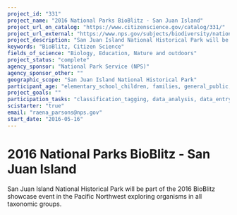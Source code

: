 ```yaml
---
project_id: "331"
project_name: "2016 National Parks BioBlitz - San Juan Island"
project_url_on_catalog: "https://www.citizenscience.gov/catalog/331/"
project_url_external: "https://www.nps.gov/subjects/biodiversity/national-parks-bioblitz.htm"
project_description: "San Juan Island National Historical Park will be part of the 2016 BioBlitz showcase event in the Pacific Northwest exploring organisms in all taxonomic groups."
keywords: "BioBlitz, Citizen Science"
fields_of_science: "Biology, Education, Nature and outdoors"
project_status: "complete"
agency_sponsor: "National Park Service (NPS)"
agency_sponsor_other: ""
geographic_scope: "San Juan Island National Historical Park"
participant_age: "elementary_school_children, families, general_public, middle_school_children, targeted_group, teens"
project_goals: ""
participation_tasks: "classification_tagging, data_analysis, data_entry, finding_entities, identification, learning, observation, site_selection_description, specimen_sample_collection"
scistarter: "true"
email: "raena_parsons@nps.gov"
start_date: "2016-05-16"
---
```


# 2016 National Parks BioBlitz - San Juan Island

San Juan Island National Historical Park will be part of the 2016 BioBlitz showcase event in the Pacific Northwest exploring organisms in all taxonomic groups.
